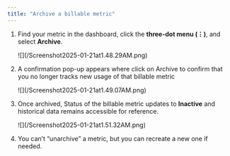 ```yaml
---
title: "Archive a billable metric"
---
```


1. Find your metric in the dashboard, click the **three-dot menu (⋮)**, and select **Archive**.
   <Frame>
     ![](/Screenshot2025-01-21at1.48.29AM.png)
   </Frame>

2. A confirmation pop-up appears where click on Archive to confirm that you no longer tracks new usage of that billable metric
   <Frame>
     ![](/Screenshot2025-01-21at1.49.07AM.png)
   </Frame>

3. Once archived, Status of the billable metric updates to **Inactive** and historical data remains accessible for reference.
   <Frame>
     ![](/Screenshot2025-01-21at1.51.32AM.png)
   </Frame>

4. You can’t “unarchive” a metric, but you can recreate a new one if needed.